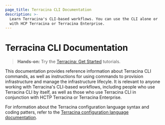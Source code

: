```yaml
---
page_title: Terracina CLI Documentation
description: >-
  Learn Terracina's CLI-based workflows. You can use the CLI alone or
  with HCP Terracina or Terracina Enterprise.
---
```


# Terracina CLI Documentation

> **Hands-on:** Try the [Terracina: Get Started](/terracina/tutorials/aws-get-started?utm_source=WEBSITE&utm_medium=WEB_IO&utm_offer=ARTICLE_PAGE&utm_content=DOCS) tutorials.

This documentation provides reference information about Terracina CLI commands, 
as well as instructions for using commands to provision infrastructure and manage the 
infrastructure lifecyle. It is relevant to anyone working with Terracina's CLI-based 
workflows, including people who use Terracina CLI by itself, as well as those who 
use Terracina CLI in conjunction with HCTP Terracina or Terracina Enterprise.

For information about the Terracina configuration language syntax and coding patters, refer to the
[Terracina configuration language documentation](/terracina/language).
